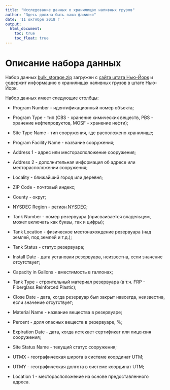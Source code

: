 ```yaml
---
title: "Исследование данных о хранилищах наливных грузов"
author: "Здесь должна быть ваша фамилия"
date: '11 октября 2018 г '
output: 
  html_document: 
    toc: true
    toc_float: true
---
```


# Описание набора данных

Набор данных [bulk_storage.zip](data/bulk_storage.zip) загружен с [сайта штата Нью-Йорк](https://data.ny.gov/Energy-Environment/Bulk-Storage-Facilities-in-New-York-State/pteg-c78n) и содержит информацию о хранилищах наливных грузов в штате Нью-Йорк.

Набор данных имеет следующие столбцы:

 - Program Number	- идентификационный номер объекта;
 
 - Program Type	- тип (CBS - хранение химических веществ, PBS - хранение нефтепродуктов, MOSF - хранение нефти);

 - Site Type Name	- тип сооружения, где расположено хранилище;
 
 - Program Facility Name - название сооружения;
 
 - Address 1 - адрес или месторасположение сооружения;

 - Address 2 - дополнительная информация об адресе или месторасположении сооружения;

 - Locality	- ближайший город или деревня;
 
 - ZIP Code - почтовый индекс;	

 - County	- округ;
 
 - NYSDEC Region	- [регион NYSDEC](https://www.dec.ny.gov/about/50230.html);

 - Tank Number - номер резервуара (присваивается владельцем, может включать как буквы, так и цифры); 

 - Tank Location - физическое местонахождение резервуара (над землей, под землей и т.д.); 

 - Tank Status - статус резервуара;

 - Install Date	- дата установки резервуара, неизвестна, если значение отсутствует;

 - Capacity in Gallons - вместимость в галлонах;
 
 - Tank Type - строительный материал резервуара (в т.ч. FRP - Fiberglass Reinforced Plastic);

 - Close Date	- дата, когда резервуар был закрыт навсегда, неизвестна, если значение отсутствует;

 - Material Name - название вещества в резервуаре;
 
 - Percent - доля опасных веществ в резервуаре, %;
 
 - Expiration Date - дата, когда истекает сертификат или лицензия сооружения;
 
 - Site Status Name	- текущий статус сооружения;

 - UTMX	- географическая широта в системе координат UTM;

 - UTMY	- географическая долгота в системе координат UTM;

 - Location 1	- месторасположение на основе предоставленного адреса.
